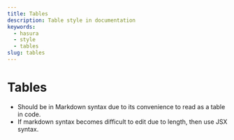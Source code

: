 ```yaml
---
title: Tables
description: Table style in documentation
keywords:
  - hasura
  - style
  - tables
slug: tables
---
```


# Tables

- Should be in Markdown syntax due to its convenience to read as a table in code.
- If markdown syntax becomes difficult to edit due to length, then use JSX syntax.

<!-- We should include some exmaples here...the syntax needed for <table /> to
render in *.md is ugly but necessary for those behemoth tables. -->
